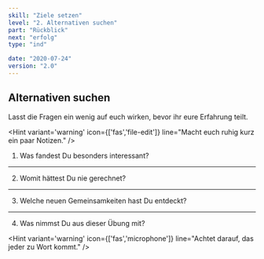 ```yaml
---
skill: "Ziele setzen"
level: "2. Alternativen suchen"
part: "Rückblick"
next: "erfolg"
type: "ind"

date: "2020-07-24"
version: "2.0"
---
```



<Row className="tutsegment"> 
<Col>

## Alternativen suchen

Lasst die Fragen ein wenig auf euch wirken, bevor ihr eure Erfahrung teilt.

<Hint variant='warning' icon={['fas','file-edit']}
line="Macht euch ruhig kurz ein paar Notizen."
/>

1. Was fandest Du besonders interessant?

---

2. Womit hättest Du nie gerechnet?

---

3. Welche neuen Gemeinsamkeiten hast Du entdeckt?

---

4. Was nimmst Du aus dieser Übung mit?

<Hint variant='warning' icon={['fas','microphone']}
line="Achtet darauf, das jeder zu Wort kommt."
/>

</Col>
</Row>